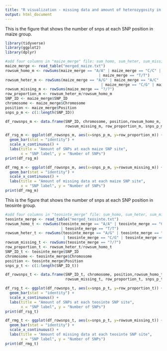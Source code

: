 ```yaml
---
title: "R visualization - missing data and amount of heterozygosity in each group"
output: html_document
---
```


This is the figure that shows the number of snps at each SNP position in maize group.
```r
library(tidyverse)
library(ggplot2)
library(dplyr)

#add four columns in "maize_merge" file: sum_homo, sum_heter, sum_missing, proportion, 
maize_merge <- read_table("merged_maize.txt")
rowsum_homo_m <- rowSums(maize_merge == "A/A" | maize_merge == "C/C" | maize_merge == "G/G"
                                          | maize_merge == "T/T")
rowsum_heter_m <- rowSums(maize_merge == "A/G" | maize_merge == "A/C" | maize_merge == "A/T"
                                           | maize_merge == "C/G" | maize_merge == "G/T" | maize_merge == "C/T")
rowsum_missing_m <- rowSums(maize_merge == "?/?")
row_proportion_m <- rowsum_heter_m/rowsum_homo_m
SNP_ID <- maize_merge$SNP_ID
chromosome <- maize_merge$Chromosome
position <- maize_merge$Position
snps_p_m <- c(1:length(SNP_ID))

df_rowsnps_m <- data.frame(SNP_ID, chromosome, position,rowsum_homo_m, rowsum_heter_m, 
                           rowsum_missing_m, row_proportion_m, snps_p_m)

df_rsg_m <- ggplot(df_rowsnps_m, aes(x=snps_p_m, y=row_proportion_m)) +
  geom_bar(stat = "identity") +
  scale_x_continuous() +
  labs(title = "Amount of SNPs at each maize SNP site",
       x = "SNP label", y = "Number of SNPs")
print(df_rsg_m)

df_rmg_m <- ggplot(df_rowsnps_m, aes(x=snps_p_m, y=rowsum_missing_m)) +
  geom_bar(stat = "identity") +
  scale_x_continuous() +
  labs(title = "Amount of missing data at each maize SNP site",
       x = "SNP label", y = "Number of SNPs")
print(df_rmg_m)
```

This is the figure that shows the number of snps at each SNP position in teosinte group.
```r
#add four columns in "teosinte_merge" file: sum_homo, sum_heter, sum_missing, proportion
teosinte_merge <- read_table("merged_teosinte.txt")
rowsum_homo_t <- rowSums(teosinte_merge == "A/A" | teosinte_merge == "C/C" | teosinte_merge == "G/G"
                         | teosinte_merge == "T/T")
rowsum_heter_t <- rowSums(teosinte_merge == "A/G" | teosinte_merge == "A/C" | teosinte_merge == "A/T"
                          | teosinte_merge == "C/G" | teosinte_merge == "G/T" | teosinte_merge == "C/T")
rowsum_missing_t <- rowSums(teosinte_merge == "?/?")
row_proportion_t <- rowsum_heter_t/rowsum_homo_t
SNP_ID_t <- teosinte_merge$SNP_ID
chromosome <- teosinte_merge$Chromosome
position <- teosinte_merge$Position
snps_p_t <- c(1:length(SNP_ID_t))

df_rowsnps_t <- data.frame(SNP_ID_t, chromosome, position,rowsum_homo_t, rowsum_heter_t, 
                           rowsum_missing_t, row_proportion_t, snps_p_t)

df_rsg_t <- ggplot(df_rowsnps_t, aes(x=snps_p_t, y=row_proportion_t)) +
  geom_bar(stat = "identity") +
  scale_x_continuous() +
  labs(title = "Amount of SNPs at each teosinte SNP site",
       x = "SNP label", y = "Number of SNPs")
print(df_rsg_t)

df_rmg_t <- ggplot(df_rowsnps_t, aes(x=snps_p_t, y=rowsum_missing_t)) +
  geom_bar(stat = "identity") +
  scale_x_continuous() +
  labs(title = "Amount of missing data at each teosinte SNP site",
       x = "SNP label", y = "Number of SNPs")
print(df_rmg_t)
```